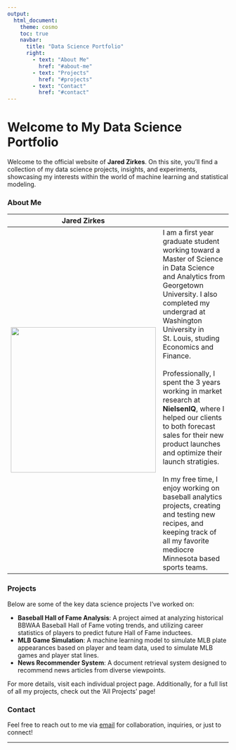 ```yaml
---
output: 
  html_document:
    theme: cosmo
    toc: true
    navbar:
      title: "Data Science Portfolio"
      right:
        - text: "About Me"
          href: "#about-me"
        - text: "Projects"
          href: "#projects"
        - text: "Contact"
          href: "#contact"
---
```


# Welcome to My Data Science Portfolio

Welcome to the official website of **Jared Zirkes**. On this site, you'll find a collection of my data science projects, insights, and experiments, showcasing my interests within the world of machine learning and statistical modeling.

### About Me

|Jared Zirkes | |
|-|-|
|![](assets/photo_storage/about_me.jpeg){width=330, height=330}| I am a first year graduate student working toward a Master of Science in Data Science and Analytics from Georgetown University. I also completed my undergrad at Washington University in St. Louis, studing Economics and Finance.  <br/> <br/>Professionally, I spent the 3 years working in market research at **NielsenIQ**, where I helped our clients to both forecast sales for their new product launches and optimize their launch stratigies.  <br/> <br/> In my free time, I enjoy working on baseball analytics projects, creating and testing new recipes, and keeping track of all my favorite mediocre Minnesota based sports teams. |

### Projects

Below are some of the key data science projects I've worked on:

- **Baseball Hall of Fame Analysis**: A project aimed at analyzing historical BBWAA Baseball Hall of Fame voting trends, and utilizing career statistics of players to predict future Hall of Fame inductees.
- **MLB Game Simulation**: A machine learning model to simulate MLB plate appearances based on player and team data, used to simulate MLB games and player stat lines.
- **News Recommender System**: A document retrieval system designed to recommend news articles from diverse viewpoints.


For more details, visit each individual project page. Additionally, for a full list of all my projects, check out the 'All Projects' page!

### Contact

Feel free to reach out to me via [email](mailto:jaredzrks0@gmail.com) for collaboration, inquiries, or just to connect!

---

